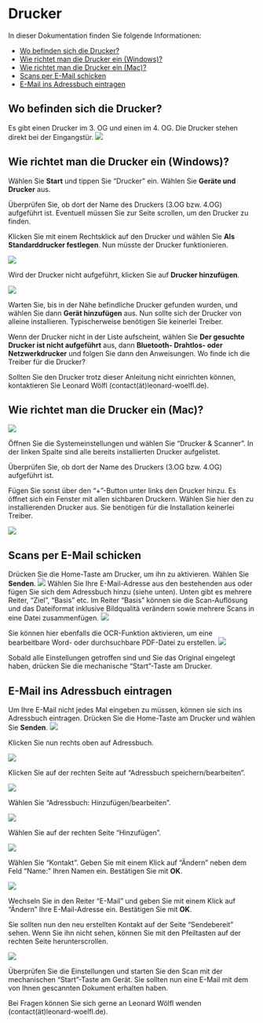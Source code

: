 # Drucker

In dieser Dokumentation finden Sie folgende Informationen:

- [Wo befinden sich die Drucker?](#wo-befinden-sich-die-drucker)
- [Wie richtet man die Drucker ein (Windows)?](#wie-richtet-man-die-drucker-ein-windows)
- [Wie richtet man die Drucker ein (Mac)?](#wie-richtet-man-die-drucker-ein-mac)
- [Scans per E-Mail schicken](#scans-per-e-mail-schicken)
- [E-Mail ins Adressbuch eintragen](#e-mail-ins-adressbuch-eintragen)

## Wo befinden sich die Drucker?

Es gibt einen Drucker im 3. OG und einen im 4. OG. Die Drucker stehen direkt bei der Eingangstür.
![](./images/drucker.jpg)

## Wie richtet man die Drucker ein (Windows)?

Wählen Sie **Start** und tippen Sie "Drucker" ein. Wählen Sie **Geräte und Drucker** aus.

Überprüfen Sie, ob dort der Name des Druckers (3.OG bzw. 4.OG) aufgeführt ist. Eventuell müssen Sie zur Seite scrollen, um den Drucker zu finden.

Klicken Sie mit einem Rechtsklick auf den Drucker und wählen Sie **Als Standarddrucker festlegen**. Nun müsste der Drucker funktionieren.

![](./images/Standarddrucker.jpg)

Wird der Drucker nicht aufgeführt, klicken Sie auf **Drucker hinzufügen**.

![](./images/drucker_scanner.jpg)

Warten Sie, bis in der Nähe befindliche Drucker gefunden wurden, und wählen Sie dann **Gerät hinzufügen** aus.
Nun sollte sich der Drucker von alleine installieren. Typischerweise benötigen Sie keinerlei Treiber.

Wenn der Drucker nicht in der Liste aufscheint, wählen Sie **Der gesuchte Drucker ist nicht aufgeführt** aus, dann **Bluetooth- Drahtlos- oder Netzwerkdrucker** und folgen Sie dann den Anweisungen.
Wo finde ich die Treiber für die Drucker?

Sollten Sie den Drucker trotz dieser Anleitung nicht einrichten können, kontaktieren Sie Leonard Wölfl (contact(ät)leonard-woelfl.de).

## Wie richtet man die Drucker ein (Mac)?

![](./images/mac_systemeinstellungen.png)

Öffnen Sie die Systemeinstellungen und wählen Sie "Drucker & Scanner". In der linken Spalte sind alle bereits installierten Drucker aufgelistet.

Überprüfen Sie, ob dort der Name des Druckers (3.OG bzw. 4.OG) aufgeführt ist.

Fügen Sie sonst über den "+"-Button unter links den Drucker hinzu. Es öffnet sich ein Fenster mit allen sichbaren Druckern. Wählen Sie hier den zu installierenden Drucker aus.
Sie benötigen für die Installation keinerlei Treiber.

![](./images/mac_drucker-hinzufuegen.jpg)

## Scans per E-Mail schicken

Drücken Sie die Home-Taste am Drucker, um ihn zu aktivieren.
Wählen Sie **Senden**.
![](./images/d_senden.jpg)
Wählen Sie Ihre E-Mail-Adresse aus den bestehenden aus oder fügen Sie sich dem Adressbuch hinzu (siehe unten).
Unten gibt es mehrere Reiter, "Ziel", "Basis" etc. Im Reiter "Basis" können sie die Scan-Auflösung und das Dateiformat inklusive Bildqualitä verändern sowie mehrere Scans in eine Datei zusammenfügen.
![](./images/d_format.jpg)

Sie können hier ebenfalls die OCR-Funktion aktivieren, um eine bearbeitbare Word- oder durchsuchbare PDF-Datei zu erstellen.
![](./images/d_ocr.jpg)

Sobald alle Einstellungen getroffen sind und Sie das Original eingelegt haben, drücken Sie die mechanische "Start"-Taste am Drucker.

## E-Mail ins Adressbuch eintragen

Um Ihre E-Mail nicht jedes Mal eingeben zu müssen, können sie sich ins Adressbuch eintragen.
Drücken Sie die Home-Taste am Drucker und wählen Sie **Senden**.
![](./images/d_senden.jpg)

Klicken Sie nun rechts oben auf Adressbuch.

![](./images/d_adressbuch_1.jpg)

Klicken Sie auf der rechten Seite auf "Adressbuch speichern/bearbeiten".

![](./images/d_adressbuch_2.jpg)

Wählen Sie "Adressbuch: Hinzufügen/bearbeiten".

![](./images/d_adressbuch_3.jpg)

Wählen Sie auf der rechten Seite "Hinzufügen".

![](./images/d_adressbuch_4.jpg)

Wählen Sie "Kontakt". Geben Sie mit einem Klick auf "Ändern" neben dem Feld "Name:" Ihren Namen ein. Bestätigen Sie mit **OK**.

![](./images/d_adressbuch_5.jpg)

Wechseln Sie in den Reiter "E-Mail" und geben Sie mit einem Klick auf "Ändern" Ihre E-Mail-Adresse ein.
Bestätigen Sie mit **OK**.

Sie sollten nun den neu erstellten Kontakt auf der Seite "Sendebereit" sehen.
Wenn Sie ihn nicht sehen, können Sie mit den Pfeiltasten auf der rechten Seite herunterscrollen.

![](./images/d_mail_gewaelt.jpg)

Überprüfen Sie die Einstellungen und starten Sie den Scan mit der mechanischen "Start"-Taste am Gerät.
Sie sollten nun eine E-Mail mit dem von Ihnen gescannten Dokument erhalten haben.

Bei Fragen können Sie sich gerne an Leonard Wölfl wenden (contact(ät)leonard-woelfl.de).